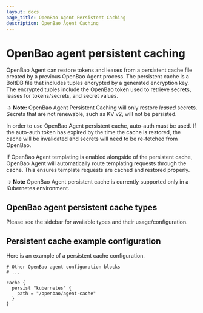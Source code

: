 ```yaml
---
layout: docs
page_title: OpenBao Agent Persistent Caching
description: OpenBao Agent Caching
---
```


# OpenBao agent persistent caching

OpenBao Agent can restore tokens and leases from a persistent cache file created
by a previous OpenBao Agent process. The persistent cache is a BoltDB file that
includes tuples encrypted by a generated encryption key. The encrypted tuples
include the OpenBao token used to retrieve secrets, leases for tokens/secrets, and
secret values.

-> **Note:** OpenBao Agent Persistent Caching will only restore _leased_
secrets. Secrets that are not renewable, such as KV v2, will not be persisted.

In order to use OpenBao Agent persistent cache, auto-auth must be used. If the
auto-auth token has expired by the time the cache is restored, the cache will
be invalidated and secrets will need to be re-fetched from OpenBao.

If OpenBao Agent templating is enabled alongside of the persistent cache, OpenBao
Agent will automatically route templating requests through the cache. This
ensures template requests are cached and restored properly.

-> **Note** OpenBao Agent persistent cache is currently supported only in a
Kubernetes environment.

## OpenBao agent persistent cache types

Please see the sidebar for available types and their usage/configuration.

## Persistent cache example configuration

Here is an example of a persistent cache configuration.

```hcl
# Other OpenBao agent configuration blocks
# ...

cache {
  persist "kubernetes" {
    path = "/openbao/agent-cache"
  }
}
```
